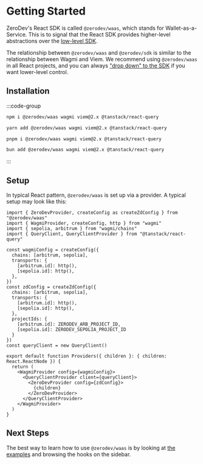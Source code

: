 # Getting Started

ZeroDev's React SDK is called `@zerodev/waas`, which stands for Wallet-as-a-Service.  This is to signal that the React SDK provides higher-level abstractions over the [low-level SDK](/).

The relationship between `@zerodev/waas` and `@zerodev/sdk` is similar to the relationship between Wagmi and Viem.  We recommend using `@zerodev/waas` in all React projects, and you can always ["drop down" to the SDK](/react/use-kernelclient) if you want lower-level control.

## Installation

:::code-group

```bash [npm]
npm i @zerodev/waas wagmi viem@2.x @tanstack/react-query
```

```bash [yarn]
yarn add @zerodev/waas wagmi viem@2.x @tanstack/react-query
```

```bash [pnpm]
pnpm i @zerodev/waas wagmi viem@2.x @tanstack/react-query
```

```bash [bun]
bun add @zerodev/waas wagmi viem@2.x @tanstack/react-query
```

:::

## Setup

In typical React pattern, `@zerodev/waas` is set up via a provider.  A typical setup may look like this:

```tsx
import { ZeroDevProvider, createConfig as createZdConfig } from "@zerodev/waas"
import { WagmiProvider, createConfig, http } from "wagmi"
import { sepolia, arbitrum } from "wagmi/chains"
import { QueryClient, QueryClientProvider } from "@tanstack/react-query"

const wagmiConfig = createConfig({
  chains: [arbitrum, sepolia],
  transports: {
    [arbitrum.id]: http(),
    [sepolia.id]: http(),
  },
})
const zdConfig = createZdConfig({
  chains: [arbitrum, sepolia],
  transports: {
    [arbitrum.id]: http(),
    [sepolia.id]: http(),
  },
  projectIds: {
    [arbitrum.id]: ZERODEV_ARB_PROJECT_ID,
    [sepolia.id]: ZERODEV_SEPOLIA_PROJECT_ID
  } 
})
const queryClient = new QueryClient()

export default function Providers({ children }: { children: React.ReactNode }) {  
  return (
    <WagmiProvider config={wagmiConfig}>
      <QueryClientProvider client={queryClient}>
        <ZeroDevProvider config={zdConfig}>
          {children}
        </ZeroDevProvider>
      </QueryClientProvider>
    </WagmiProvider>
  )
}
```

## Next Steps

The best way to learn how to use `@zerodev/waas` is by looking at [the examples](https://github.com/zerodevapp/waas-examples) and browsing the hooks on the sidebar.
